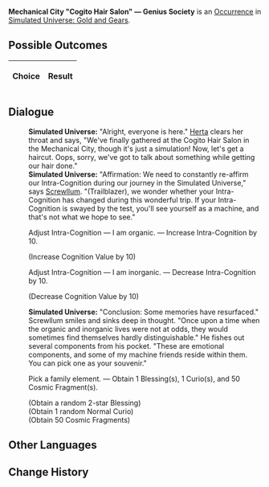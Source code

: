{{Simulated Universe Event Infobox
|title         = Mechanical City "Cogito Hair Salon" &mdash; Genius Society
|image         = Random Event 9.png
|type          =
|domains_su    = 
|domains_ext   = 
|domains_swarm = 
|domains_gng   = Abnormal
|requirements  =
|prev          = 
|next          = 
|indexRewards  =
|characters    = Herta;Screwllum
}}
'''Mechanical City "Cogito Hair Salon" &mdash; Genius Society''' is an [[Simulated Universe/Occurrence|Occurrence]] in [[Simulated Universe: Gold and Gears]].

==Possible Outcomes==
{| class="article-table"
!Choice
!Result

|}

<!--
==Gameplay Notes==

-->
==Dialogue==
{{Dialogue Start}}
:'''Simulated Universe:''' "Alright, everyone is here." [[Herta]] clears her throat and says, "We've finally gathered at the Cogito Hair Salon in the Mechanical City, though it's just a simulation! Now, let's get a haircut. Oops, sorry, we've got to talk about something while getting our hair done."
:'''Simulated Universe:''' "Affirmation: We need to constantly re-affirm our Intra-Cognition during our journey in the Simulated Universe," says [[Screwllum]]. "(Trailblazer), we wonder whether your Intra-Cognition has changed during this wonderful trip. If your Intra-Cognition is swayed by the test, you'll see yourself as a machine, and that's not what we hope to see."
:{{DIcon|Star}} Adjust Intra-Cognition &mdash; I am organic. &mdash; Increase Intra-Cognition by 10.
:;(Increase Cognition Value by 10)
:{{DIcon|Star}} Adjust Intra-Cognition &mdash; I am inorganic. &mdash; Decrease Intra-Cognition by 10.
:;(Decrease Cognition Value by 10)
:'''Simulated Universe:''' "Conclusion: Some memories have resurfaced." Screwllum smiles and sinks deep in thought. "Once upon a time when the organic and inorganic lives were not at odds, they would sometimes find themselves hardly distinguishable." He fishes out several components from his pocket. "These are emotional components, and some of my machine friends reside within them. You can pick one as your souvenir."
:{{DIcon|Star}} Pick a family element. &mdash; Obtain 1 Blessing(s), 1 Curio(s), and 50 Cosmic Fragment(s).
:;(Obtain a random 2-star Blessing)
:;(Obtain 1 random Normal Curio)
:;(Obtain 50 Cosmic Fragments)
{{Dialogue End}}

==Other Languages==
{{Other Languages
|en   = Mechanical City "Cogito Hair Salon" &mdash; Genius Society
|zhs  = 机械城「认知理发馆」-&nbsp;天才俱乐部
|zht  = 機械城「認知理髮館」-&nbsp;天才俱樂部
|ja   = {{Rubi|機械城|きかいじょう}}「{{Rubi|認識理容所|にんしきりようしょ}}」-{{Rubi|天才|てんさい}}クラブ
|ko   = 기계 도시 「인지 미용실」 - 지니어스 클럽
|es   = Peluquería cognitiva de Ciudad Mecánica - Círculo de Genios
|fr   = Mechacité «&nbsp;Salon de coiffure Cogito&nbsp;» &mdash; Société des génies
|ru   = Салон «Сознание» Машинограда - Общество гениев
|th   = เมืองจักรกล "ร้านทำผม Cogito" - สมาคมอัจฉริยะ
|vi   = Thành Phố Máy Móc "Salon Tóc Nhận Thức" - CLB Thiên Tài
|de   = Mechanische Stadt: „Frisörsalon Cogito“ &ndash; Geniusgesellschaft
|id   = Kota Mekanik : "Cogito Hair Salon" - Genius Society
|pt   = Cidade Mecânica "Salão de Cabeleireiro Cogito" - Sociedade de Gênios
}}

==Change History==
{{Change History|<!--unknown-->}}

